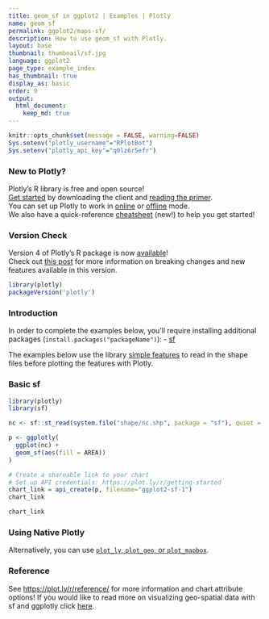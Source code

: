 ```yaml
---
title: geom_sf in ggplot2 | Examples | Plotly
name: geom_sf
permalink: ggplot2/maps-sf/
description: How to use geom_sf with Plotly.
layout: base
thumbnail: thumbnail/sf.jpg
language: ggplot2
page_type: example_index
has_thumbnail: true
display_as: basic
order: 9
output:
  html_document:
    keep_md: true
---
```


```r
knitr::opts_chunk$set(message = FALSE, warning=FALSE)
Sys.setenv("plotly_username"="RPlotBot")
Sys.setenv("plotly_api_key"="q0lz6r5efr")
```

### New to Plotly?

Plotly's R library is free and open source!<br>
[Get started](https://plot.ly/r/getting-started/) by downloading the client and [reading the primer](https://plot.ly/r/getting-started/).<br>
You can set up Plotly to work in [online](https://plot.ly/r/getting-started/#hosting-graphs-in-your-online-plotly-account) or [offline](https://plot.ly/r/offline/) mode.<br>
We also have a quick-reference [cheatsheet](https://images.plot.ly/plotly-documentation/images/r_cheat_sheet.pdf) (new!) to help you get started!

### Version Check

Version 4 of Plotly's R package is now [available](https://plot.ly/r/getting-started/#installation)!<br>
Check out [this post](http://moderndata.plot.ly/upgrading-to-plotly-4-0-and-above/) for more information on breaking changes and new features available in this version.

```r
library(plotly)
packageVersion('plotly')
```

### Introduction

In order to complete the examples below, you'll require installing additional packages (`install.packages("packageName")`):
- [sf](https://github.com/r-spatial/sf)

The examples below use the library [simple features](https://r-spatial.github.io/sf/) to read in the shape files before plotting the features with Plotly.

### Basic sf 

``` r
library(plotly)
library(sf)

nc <- sf::st_read(system.file("shape/nc.shp", package = "sf"), quiet = TRUE)

p <- ggplotly(
  ggplot(nc) +
  geom_sf(aes(fill = AREA))
) 

# Create a shareable link to your chart
# Set up API credentials: https://plot.ly/r/getting-started
chart_link = api_create(p, filename="ggplot2-sf-1")
chart_link
```

```r
chart_link
```


### Using Native Plotly

Alternatively, you can use [`plot_ly`, `plot_geo`, or `plot_mapbox`](https://plot.ly/r/maps-sf/).

### Reference

See [https://plot.ly/r/reference/](https://plot.ly/r/reference/) for more information and chart attribute options! If you would like to read more on visualizing geo-spatial data with sf and ggplotly click [here](https://blog.cpsievert.me/2018/01/30/learning-improving-ggplotly-geom-sf/).

